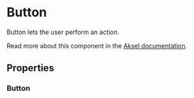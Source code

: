 

<Meta of={Button} />

# Button

Button lets the user perform an action.

Read more about this component in the [Aksel documentation](https://aksel.nav.no/komponenter/core/button).

<Primary />

## Properties

### Button

<Controls />

<Stories includePrimary={false} />
